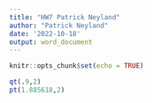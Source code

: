 ```yaml
---
title: "HW7 Patrick Neyland"
author: "Patrick Neyland"
date: '2022-10-18'
output: word_document
---
```


```r
knitr::opts_chunk$set(echo = TRUE)
```


```r
qt(.9,2)
pt(1.885618,2)
```

